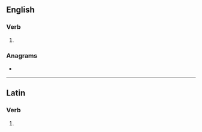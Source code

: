==English==

===Verb===
{{head|en|verb form}}

# {{en-third-person singular of|madefy}}

===Anagrams===
* {{anagrams|en|a=adeefims|semideaf}}

----

==Latin==

===Verb===
{{la-verb-form|madefīēs}}

# {{inflection of|la|madefaciō||2|s|futr|pasv|indc}}